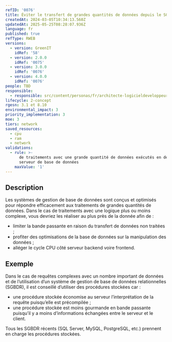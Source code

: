 ```yaml
---
refID: '0076'
title: Éviter le transfert de grandes quantités de données depuis le SGBD
createdAt: 2024-03-05T10:34:13.560Z
updatedAt: 2025-05-25T08:28:07.936Z
language: fr
published: true
refType: RWEB
versions:
  - version: GreenIT
    idRef: '58'
  - version: 2.0.0
    idRef: '0075'
  - version: 3.0.0
    idRef: '0076'
  - version: 4.0.0
    idRef: '0076'
people: TBD
responsible:
  - responsible: src/content/personas/fr/architecte-logicieldeveloppeur.mdx
lifecycle: 2-concept
rgesn: 3.1 et 8.10
environmental_impact: 3
priority_implementation: 3
moe: 3
tiers: network
saved_resources:
  - cpu
  - ram
  - network
validations:
  - rule: >-
      de traitements avec une grande quantité de données exécutés en dehors du
      serveur de base de données
    maxValue: '1'
---
```


## Description

Les systèmes de gestion de base de données sont conçus et optimisés pour répondre efficacement aux traitements de grandes quantités de données. Dans le cas de traitements avec une logique plus ou moins complexe, vous devriez les réaliser au plus près de la donnée afin de :

* limiter la bande passante en raison du transfert de données non traitées ;
* profiter des optimisations de la base de données sur la manipulation des données ;
* alléger le cycle CPU côté serveur backend voire frontend.

## Exemple

Dans le cas de requêtes complexes avec un nombre important de données et de l’utilisation d’un système de gestion de base de données relationnelles (SGBDR), il est conseillé d’utiliser des procédures stockées car :

* une procédure stockée économise au serveur l’interprétation de la requête puisqu’elle est précompilée ;
* une procédure stockée est moins gourmande en bande passante puisqu’il y a moins d’informations échangées entre le serveur et le client.

Tous les SGBDR récents (SQL Server, MySQL, PostgreSQL, etc.) prennent en charge les procédures stockées.
